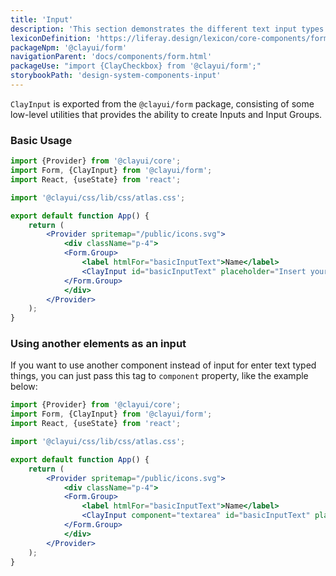 ```yaml
---
title: 'Input'
description: 'This section demonstrates the different text input types.'
lexiconDefinition: 'https://liferay.design/lexicon/core-components/forms/text-input/'
packageNpm: '@clayui/form'
navigationParent: 'docs/components/form.html'
packageUse: "import {ClayCheckbox} from '@clayui/form';"
storybookPath: 'design-system-components-input'
---
```


`ClayInput` is exported from the `@clayui/form` package, consisting of some low-level utilities that provides the ability to create Inputs and Input Groups.

### Basic Usage

```jsx preview
import {Provider} from '@clayui/core';
import Form, {ClayInput} from '@clayui/form';
import React, {useState} from 'react';

import '@clayui/css/lib/css/atlas.css';

export default function App() {
	return (
		<Provider spritemap="/public/icons.svg">
			<div className="p-4">
  			<Form.Group>
  				<label htmlFor="basicInputText">Name</label>
  				<ClayInput id="basicInputText" placeholder="Insert your name here" type="text" />
  			</Form.Group>
			</div>
		</Provider>
	);
}
```

### Using another elements as an input

If you want to use another component instead of input for enter text typed things, you can just pass this tag to `component` property, like the example below:

```jsx preview
import {Provider} from '@clayui/core';
import Form, {ClayInput} from '@clayui/form';
import React, {useState} from 'react';

import '@clayui/css/lib/css/atlas.css';

export default function App() {
	return (
		<Provider spritemap="/public/icons.svg">
			<div className="p-4">
  			<Form.Group>
  				<label htmlFor="basicInputText">Name</label>
  				<ClayInput component="textarea" id="basicInputText" placeholder="Insert your name here" type="text" />
  			</Form.Group>
			</div>
		</Provider>
	);
}
```
